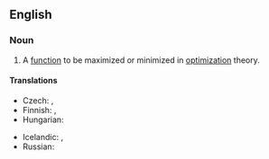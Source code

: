 ==English==
{{wikipedia|Optimization (mathematics)}}

===Noun===
{{en-noun}}

# {{lb|en|mathematics}} A [[function]] to be maximized or minimized in [[optimization]] theory.

====Translations====
{{trans-top|mathematical function}}
* Czech: {{t|cs|účelová funkce|f}}, {{t|cs|cílová funkce|f}}
* Finnish: {{t|fi|tavoitefunktio}}, {{t|fi|kohdefunktio}}
* Hungarian: {{t+|hu|célfüggvény}}
{{trans-mid}}
* Icelandic: {{t|is|kostnaðarfall|n}}, {{t|is|viðfangsfall|n}}
* Russian: {{t|ru|целевая функция}}
{{trans-bottom}}